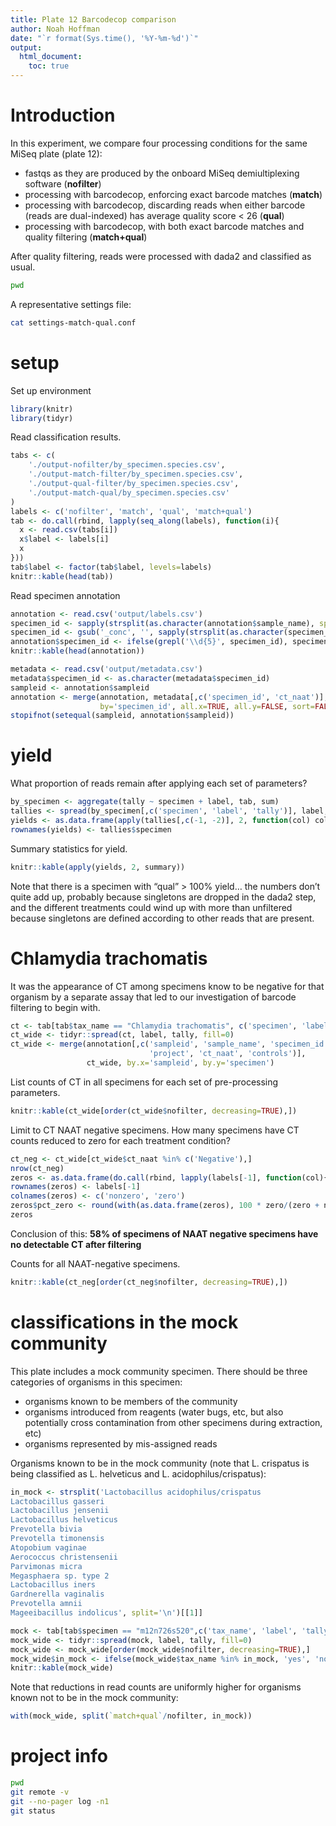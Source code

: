 ```yaml
---
title: Plate 12 Barcodecop comparison
author: Noah Hoffman
date: "`r format(Sys.time(), '%Y-%m-%d')`"
output:
  html_document:
    toc: true
---
```


# Introduction

In this experiment, we compare four processing conditions for the same MiSeq plate (plate 12):

- fastqs as they are produced by the onboard MiSeq demiultiplexing software (**nofilter**)
- processing with barcodecop, enforcing exact barcode matches (**match**)
- processing with barcodecop, discarding reads when either barcode (reads are dual-indexed) has average quality score < 26 (**qual**)
- processing with barcodecop, with both exact barcode matches and quality filtering (**match+qual**)

After quality filtering, reads were processed with dada2 and classified as usual.

```sh
pwd
```

A representative settings file:

```sh
cat settings-match-qual.conf
```

# setup

Set up environment

```r
library(knitr)
library(tidyr)
```

Read classification results.

```r
tabs <- c(
    './output-nofilter/by_specimen.species.csv',
    './output-match-filter/by_specimen.species.csv',
    './output-qual-filter/by_specimen.species.csv',
    './output-match-qual/by_specimen.species.csv'
)
labels <- c('nofilter', 'match', 'qual', 'match+qual')
tab <- do.call(rbind, lapply(seq_along(labels), function(i){
  x <- read.csv(tabs[i])
  x$label <- labels[i]
  x
}))
tab$label <- factor(tab$label, levels=labels)
knitr::kable(head(tab))
```

Read specimen annotation

```r
annotation <- read.csv('output/labels.csv')
specimen_id <- sapply(strsplit(as.character(annotation$sample_name), split='-'), '[', 2)
specimen_id <- gsub('_conc', '', sapply(strsplit(as.character(specimen_id), split=' '), '[', 1))
annotation$specimen_id <- ifelse(grepl('\\d{5}', specimen_id), specimen_id, NA)
knitr::kable(head(annotation))
```

```r
metadata <- read.csv('output/metadata.csv')
metadata$specimen_id <- as.character(metadata$specimen_id)
sampleid <- annotation$sampleid
annotation <- merge(annotation, metadata[,c('specimen_id', 'ct_naat')],
                    by='specimen_id', all.x=TRUE, all.y=FALSE, sort=FALSE)
stopifnot(setequal(sampleid, annotation$sampleid))
```

# yield

What proportion of reads remain after applying each set of parameters?

```r
by_specimen <- aggregate(tally ~ specimen + label, tab, sum)
tallies <- spread(by_specimen[,c('specimen', 'label', 'tally')], label, tally)
yields <- as.data.frame(apply(tallies[,c(-1, -2)], 2, function(col) col/tallies$nofilter))
rownames(yields) <- tallies$specimen
```

Summary statistics for yield.

```r
knitr::kable(apply(yields, 2, summary))
```

Note that there is a specimen with "qual" > 100% yield... the numbers
don't quite add up, probably because singletons are dropped in the
dada2 step, and the different treatments could wind up with more than
unfiltered because singletons are defined according to other reads that
are present.

# Chlamydia trachomatis

It was the appearance of CT among specimens know to be negative for
that organism by a separate assay that led to our investigation of
barcode filtering to begin with.

```r
ct <- tab[tab$tax_name == "Chlamydia trachomatis", c('specimen', 'label', 'tally')]
ct_wide <- tidyr::spread(ct, label, tally, fill=0)
ct_wide <- merge(annotation[,c('sampleid', 'sample_name', 'specimen_id',
                               'project', 'ct_naat', 'controls')],
                 ct_wide, by.x='sampleid', by.y='specimen')
```

List counts of CT in all specimens for each set of pre-processing
parameters.

```r
knitr::kable(ct_wide[order(ct_wide$nofilter, decreasing=TRUE),])
```

Limit to CT NAAT negative specimens. How many specimens have CT counts
reduced to zero for each treatment condition?

```r
ct_neg <- ct_wide[ct_wide$ct_naat %in% c('Negative'),]
nrow(ct_neg)
zeros <- as.data.frame(do.call(rbind, lapply(labels[-1], function(col){table(ct_neg[[col]] == 0)})))
rownames(zeros) <- labels[-1]
colnames(zeros) <- c('nonzero', 'zero')
zeros$pct_zero <- round(with(as.data.frame(zeros), 100 * zero/(zero + nonzero)), 1)
zeros
```

Conclusion of this: **58% of specimens of NAAT negative specimens have no detectable CT after filtering**

Counts for all NAAT-negative specimens.

```r
knitr::kable(ct_neg[order(ct_neg$nofilter, decreasing=TRUE),])
```

# classifications in the mock community

This plate includes a mock community specimen. There should be three categories of organisms in this specimen:

- organisms known to be members of the community
- organisms introduced from reagents (water bugs, etc, but also potentially cross contamination from other specimens during extraction, etc)
- organisms represented by mis-assigned reads

Organisms known to be in the mock community (note that L. crispatus is
being classified as L. helveticus and L. acidophilus/crispatus):

```r
in_mock <- strsplit('Lactobacillus acidophilus/crispatus
Lactobacillus gasseri
Lactobacillus jensenii
Lactobacillus helveticus
Prevotella bivia
Prevotella timonensis
Atopobium vaginae
Aerococcus christensenii
Parvimonas micra
Megasphaera sp. type 2
Lactobacillus iners
Gardnerella vaginalis
Prevotella amnii
Mageeibacillus indolicus', split='\n')[[1]]
```

```r
mock <- tab[tab$specimen == "m12n726s520",c('tax_name', 'label', 'tally')]
mock_wide <- tidyr::spread(mock, label, tally, fill=0)
mock_wide <- mock_wide[order(mock_wide$nofilter, decreasing=TRUE),]
mock_wide$in_mock <- ifelse(mock_wide$tax_name %in% in_mock, 'yes', 'no')
knitr::kable(mock_wide)
```

Note that reductions in read counts are uniformly higher for organisms known not to be in the mock community:

```r
with(mock_wide, split(`match+qual`/nofilter, in_mock))
```

# project info

```sh
pwd
git remote -v
git --no-pager log -n1
git status
```

